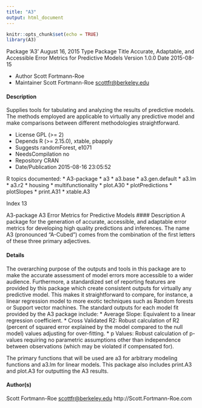 ```yaml
---
title: "A3"
output: html_document
---
```


```r
knitr::opts_chunk$set(echo = TRUE)
library(A3)
```
Package 'A3'
August 16, 2015
Type Package
Title Accurate, Adaptable, and Accessible Error Metrics for Predictive
Models
Version 1.0.0
Date 2015-08-15

* Author Scott Fortmann-Roe
* Maintainer Scott Fortmann-Roe <scottfr@berkeley.edu>

#### Description 

Supplies tools for tabulating and analyzing the results of predictive models. The methods employed are applicable to virtually any predictive model and make comparisons between different methodologies straightforward.

* License GPL (>= 2)
* Depends R (>= 2.15.0), xtable, pbapply
* Suggests randomForest, e1071
* NeedsCompilation no
* Repository CRAN
* Date/Publication 2015-08-16 23:05:52

R topics documented:
* A3-package 
* a3 
* a3.base
* a3.gen.default 
* a3.lm 
* a3.r2 
* housing
* multifunctionality 
* plot.A30
* plotPredictions
* plotSlopes 
* print.A31
* xtable.A3 

Index 13

A3-package A3 Error Metrics for Predictive Models
#### Description
A package for the generation of accurate, accessible, and adaptable error metrics for developing
high quality predictions and inferences. The name A3 (pronounced "A-Cubed") comes from the
combination of the first letters of these three primary adjectives.

#### Details
The overarching purpose of the outputs and tools in this package are to make the accurate assessment of model errors more accessible to a wider audience. Furthermore, a standardized set of reporting features are provided by this package which create consistent outputs for virtually any predictive model. This makes it straightforward to compare, for instance, a linear regression model to more exotic techniques such as Random forests or Support vector machines.
The standard outputs for each model fit provided by the A3 package include:
* Average Slope: Equivalent to a linear regression coefficient.
* Cross Validated R2: Robust calculation of R2 (percent of squared error explained by the model compared to the null model) values adjusting for over-fitting.
* p Values: Robust calculation of p-values requiring no parametric assumptions other than independence between observations (which may be violated if compensated for).

The primary functions that will be used are a3 for arbitrary modeling functions and a3.lm for linear
models. This package also includes print.A3 and plot.A3 for outputting the A3 results.

#### Author(s)
Scott Fortmann-Roe <scottfr@berkeley.edu> http://Scott.Fortmann-Roe.com







